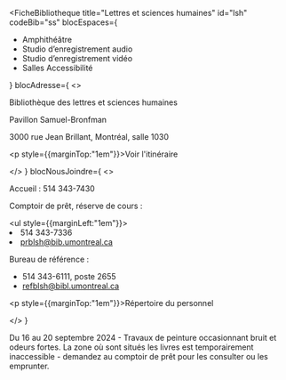 
<FicheBibliotheque
  title="Lettres et sciences humaines"
  id="lsh"
  codeBib="ss"
  blocEspaces={
    <ul>
      <li>Amphithéâtre</li>
      <li>Studio d’enregistrement audio</li>
      <li>Studio d’enregistrement vidéo</li>
      <li>Salles Accessibilité</li>
    </ul>
  }
  blocAdresse={
    <>
      <p>Bibliothèque des lettres et sciences humaines</p>
      <p>Pavillon Samuel-Bronfman</p>
      <p>3000 rue Jean Brillant, Montréal, salle 1030</p>
      <p style={{marginTop:"1em"}}><Link to="https://www.google.com/maps/place/Pavillon+Samuel-Bronfman,+3000+Jean+Brillant+St,+Montreal,+QC+H3T+1N7,+Canada/@45.499427,-73.616554,4251m/data=!3m1!1e3!4m6!3m5!1s0x4cc919f3c6b6c4fd:0x1783a82167c956!8m2!3d45.4994274!4d-73.6165537!16s%2Fg%2F1tftqq4m?hl=en&entry=ttu&g_ep=EgoyMDI1MDQwOC4wIKXMDSoASAFQAw%3D%3D" Icon={ArrowSquareOutIcon}>Voir l'itinéraire</Link></p>
    </>
  }
  blocNousJoindre={
    <>
      <p>Accueil&nbsp;: 514 343-7430</p>
      <p>Comptoir de prêt, réserve de cours&nbsp;:</p>
      <ul style={{marginLeft:"1em"}}><li>514 343-7336</li><li><Link to="mailto:prblsh@bib.umontreal.ca">prblsh@bib.umontreal.ca</Link></li></ul>
      <p>Bureau de référence&nbsp;:</p>
      <ul
      ><li>514 343-6111, poste 2655</li><li><Link to="#">refblsh@bibl.umontreal.ca</Link></li></ul>
      <p style={{marginTop:"1em"}}><Link to="../nous-joindre/notre-equipe" Icon>Répertoire du personnel</Link></p>
    </>
  }
>
 <Alert severity="info">Du 16 au 20 septembre 2024 - Travaux de peinture occasionnant bruit et odeurs fortes. La zone où sont situés les livres est temporairement inaccessible - demandez au comptoir de prêt pour les consulter ou les emprunter.</Alert>
</FicheBibliotheque>